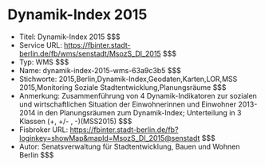 # Dynamik-Index 2015
- Titel: Dynamik-Index 2015 $$$
- Service URL: https://fbinter.stadt-berlin.de/fb/wms/senstadt/MsozS_DI_2015 $$$
- Typ: WMS $$$
- Name: dynamik-index-2015-wms-63a9c3b5 $$$
- Stichworte: 2015,Berlin,Dynamik-Index,Geodaten,Karten,LOR,MSS 2015,Monitoring Soziale Stadtentwicklung,Planungsräume $$$
- Anmerkung: Zusammenführung von 4 Dynamik-Indikatoren zur sozialen und wirtschaftlichen Situation der Einwohnerinnen und Einwohner 2013-2014 in den Planungsräumen zum Dynamik-Index; Unterteilung in 3 Klassen (+, +/- , -)(MSS2015) $$$
- Fisbroker URL: https://fbinter.stadt-berlin.de/fb?loginkey=showMap&mapId=MsozS_DI_2015@senstadt $$$
- Autor: Senatsverwaltung für Stadtentwicklung, Bauen und Wohnen Berlin $$$
